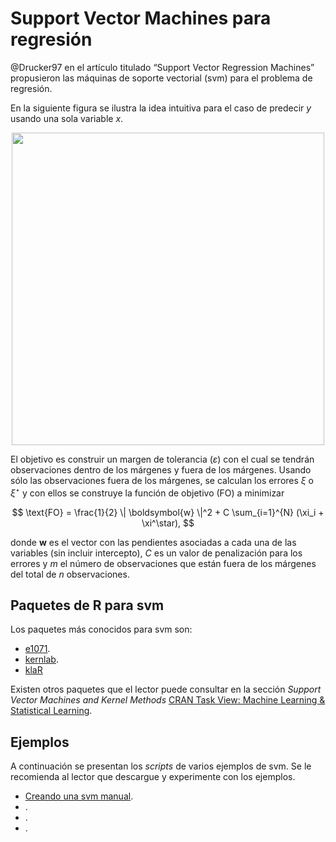 # Support Vector Machines para regresión {#svm-reg}
@Drucker97 en el artículo titulado "Support Vector Regression Machines" propusieron las máquinas de soporte vectorial (svm) para el problema de regresión.

En la siguiente figura se ilustra la idea intuitiva para el caso de predecir $y$ usando una sola variable $x$.

<p align="center">
  <img src="images/svm_reg.png" width="500">
</p>

El objetivo es construir un margen de tolerancia ($\varepsilon$) con el cual se tendrán observaciones dentro de los márgenes y fuera de los márgenes. Usando sólo las observaciones fuera de los márgenes, se calculan los errores $\xi$ o $\xi^\star$ y con ellos se construye la función de objetivo (FO) a minimizar

$$
\text{FO} = \frac{1}{2} \| \boldsymbol{w} \|^2 + C \sum_{i=1}^{N} (\xi_i + \xi^\star),
$$

donde $\boldsymbol{w}$ es el vector con las pendientes asociadas a cada una de las variables (sin incluir intercepto), $C$ es un valor de penalización para los errores y $m$ el número de observaciones que están fuera de los márgenes del total de $n$ observaciones.

## Paquetes de R para svm {-}
Los paquetes más conocidos para svm son:

- [e1071](https://cran.r-project.org/web/packages/e1071/index.html).
- [kernlab](https://cran.r-project.org/web/packages/kernlab/index.html).
- [klaR](https://cran.r-project.org/web/packages/klaR/index.html)

Existen otros paquetes que el lector puede consultar en la sección *Support Vector Machines and Kernel Methods* [CRAN Task View: Machine Learning & Statistical Learning](https://cran.r-project.org/web/views/MachineLearning.html).

## Ejemplos {-}
A continuación se presentan los _scripts_ de varios ejemplos de svm. Se le recomienda al lector que descargue y experimente con los ejemplos.

- [Creando una svm manual](https://github.com/fhernanb/modelos-predictivos/blob/master/svm/Creando%20una%20svm%20manual%20para%20regresion.R).
- []().
- []().
- []().


